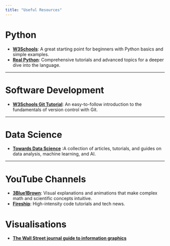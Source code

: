 ```yaml
---
title: "Useful Resources"
---
```


# Python

* [**W3Schools**](https://www.w3schools.com/python/default.asp): A great starting point for beginners with Python basics and simple examples.
* [**Real Python**](https://realpython.com/): Comprehensive tutorials and advanced topics for a deeper dive into the language.

---

# Software Development

* [**W3Schools Git Tutorial**](https://www.w3schools.com/git/default.asp): An easy-to-follow introduction to the fundamentals of version control with Git.

---

# Data Science

* [**Towards Data Science**](https://towardsdatascience.com/) :A collection of articles, tutorials, and guides on data analysis, machine learning, and AI.

---

# YouTube Channels

* [**3Blue1Brown**](https://www.youtube.com/@3blue1brown): Visual explanations and animations that make complex math and scientific concepts intuitive.
* [**Fireship**](https://www.youtube.com/@Fireship): High-intensity code tutorials and tech news.

# Visualisations

* [**The Wall Street journal guide to information graphics**](https://swisscovery.ch/permalink/41SLSP_NETWORK/19n6r1g/alma991066241679705501)